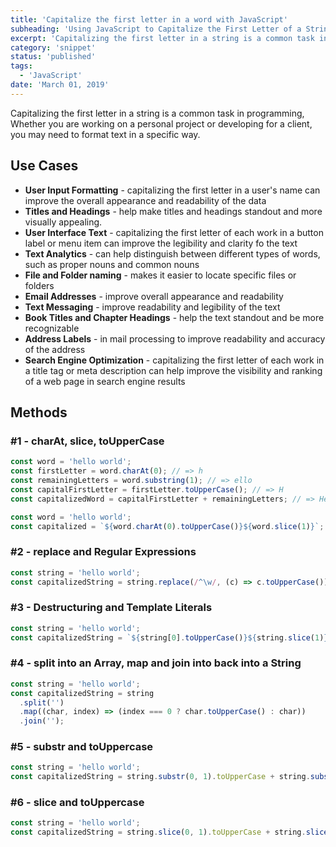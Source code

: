 ```yaml
---
title: 'Capitalize the first letter in a word with JavaScript'
subheading: 'Using JavaScript to Capitalize the First Letter of a String'
excerpt: 'Capitalizing the first letter in a string is a common task in programming, Whether you are working on a personal project or developing for a client, you may need to format text in a specific way.'
category: 'snippet'
status: 'published'
tags:
  - 'JavaScript'
date: 'March 01, 2019'
---
```


Capitalizing the first letter in a string is a common task in programming, Whether you are working on a personal project or developing for a client, you may need to format text in a specific way.

## Use Cases

- **User Input Formatting** - capitalizing the first letter in a user's name can improve the overall appearance and readability of the data
- **Titles and Headings** - help make titles and headings standout and more visually appealing.
- **User Interface Text** - capitalizing the first letter of each work in a button label or menu item can improve the legibility and clarity fo the text
- **Text Analytics** - can help distinguish between different types of words, such as proper nouns and common nouns
- **File and Folder naming** - makes it easier to locate specific files or folders
- **Email Addresses** - improve overall appearance and readability
- **Text Messaging** - improve readability and legibility of the text
- **Book Titles and Chapter Headings** - help the text standout and be more recognizable
- **Address Labels** - in mail processing to improve readability and accuracy of the address
- **Search Engine Optimization** - capitalizing the first letter of each work in a title tag or meta description can help improve the visibility and ranking of a web page in search engine results

## Methods

### #1 - charAt, slice, toUpperCase

```javascript
const word = 'hello world';
const firstLetter = word.charAt(0); // => h
const remainingLetters = word.substring(1); // => ello
const capitalFirstLetter = firstLetter.toUpperCase(); // => H
const capitalizedWord = capitalFirstLetter + remainingLetters; // => Hello
```

```javascript
const word = 'hello world';
const capitalized = `${word.charAt(0).toUpperCase()}${word.slice(1)}`;
```

### #2 - replace and Regular Expressions

```javascript
const string = 'hello world';
const capitalizedString = string.replace(/^\w/, (c) => c.toUpperCase());
```

### #3 - Destructuring and Template Literals

```javascript
const string = 'hello world';
const capitalizedString = `${string[0].toUpperCase()}${string.slice(1)}`;
```

### #4 - split into an Array, map and join into back into a String

```javascript
const string = 'hello world';
const capitalizedString = string
  .split('')
  .map((char, index) => (index === 0 ? char.toUpperCase() : char))
  .join('');
```

### #5 - substr and toUppercase

```javascript
const string = 'hello world';
const capitalizedString = string.substr(0, 1).toUpperCase + string.substr(1);
```

### #6 - slice and toUppercase

```javascript
const string = 'hello world';
const capitalizedString = string.slice(0, 1).toUpperCase + string.slice(1);
```
